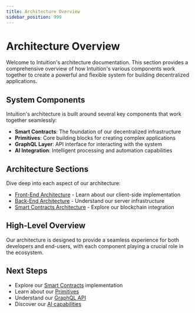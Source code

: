```yaml
---
title: Architecture Overview
sidebar_position: 999
---
```


# Architecture Overview

Welcome to Intuition's architecture documentation. This section provides a comprehensive overview of how Intuition's various components work together to create a powerful and flexible system for building decentralized applications.

## System Components

Intuition's architecture is built around several key components that work together seamlessly:

- **Smart Contracts**: The foundation of our decentralized infrastructure
- **Primitives**: Core building blocks for creating complex applications
- **GraphQL Layer**: API interface for interacting with the system
- **AI Integration**: Intelligent processing and automation capabilities

## Architecture Sections

Dive deep into each aspect of our architecture:

- [Front-End Architecture](./frontend) - Learn about our client-side implementation
- [Back-End Architecture](./backend) - Understand our server infrastructure
- [Smart Contracts Architecture](./smart-contracts) - Explore our blockchain integration

## High-Level Overview

Our architecture is designed to provide a seamless experience for both developers and end-users, with each component playing a crucial role in the ecosystem.

## Next Steps

- Explore our [Smart Contracts](/guides/smart-contracts/) implementation
- Learn about our [Primitives](/guides/primitives/atoms)
- Understand our [GraphQL API](/graphql)
- Discover our [AI capabilities](/guides/intuition-ai/intro) 